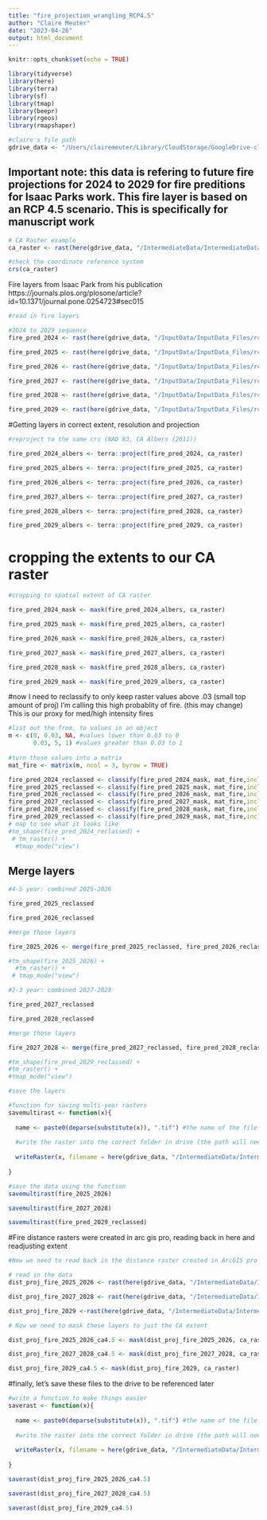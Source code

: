 ```yaml
---
title: "fire_projection_wrangling_RCP4.5"
author: "Claire Meuter"
date: "2023-04-26"
output: html_document
---
```


```r
knitr::opts_chunk$set(echo = TRUE)

library(tidyverse)
library(here)
library(terra)
library(sf)
library(tmap)
library(beepr)
library(rgeos)
library(rmapshaper)

#claire's file path
gdrive_data <- "/Users/clairemeuter/Library/CloudStorage/GoogleDrive-clairemeuter@ucsb.edu/Shared drives/Black_Bear_Aware/gdrive_data"

```

## Important note: this data is refering to future fire projections for 2024  to 2029 for fire preditions for Isaac Parks work. This fire layer is based on an RCP 4.5 scenario. This is specifically for manuscript work

```r
# CA Raster example 
ca_raster <- rast(here(gdrive_data, "/IntermediateData/IntermediateData_Files/CARaster_Tiger_Formatted/formattedcaraster.tif"))

#check the coordinate reference system 
crs(ca_raster)
```
Fire layers from Isaac Park from his publication https://journals.plos.org/plosone/article?id=10.1371/journal.pone.0254723#sec015
```r
#read in fire layers 

#2024 to 2029 sequence 
fire_pred_2024 <- rast(here(gdrive_data, "/InputData/InputData_Files/rcp4.5_AnnualFireProjections_Isaac/PredRisk_2024_2024LogGam_Class.tif"))

fire_pred_2025 <- rast(here(gdrive_data, "/InputData/InputData_Files/rcp4.5_AnnualFireProjections_Isaac/PredRisk_2025_2025LogGam_Class.tif"))

fire_pred_2026 <- rast(here(gdrive_data, "/InputData/InputData_Files/rcp4.5_AnnualFireProjections_Isaac/PredRisk_2026_2026LogGam_Class.tif"))

fire_pred_2027 <- rast(here(gdrive_data, "/InputData/InputData_Files/rcp4.5_AnnualFireProjections_Isaac/PredRisk_2027_2027LogGam_Class.tif"))

fire_pred_2028 <- rast(here(gdrive_data, "/InputData/InputData_Files/rcp4.5_AnnualFireProjections_Isaac/PredRisk_2028_2028LogGam_Class.tif"))

fire_pred_2029 <- rast(here(gdrive_data, "/InputData/InputData_Files/rcp4.5_AnnualFireProjections_Isaac/PredRisk_2029_2029LogGam_Class.tif"))

```

#Getting layers in correct extent, resolution and projection
```r
#reproject to the same crs (NAD 83, CA Albers (2011))

fire_pred_2024_albers <- terra::project(fire_pred_2024, ca_raster)

fire_pred_2025_albers <- terra::project(fire_pred_2025, ca_raster)

fire_pred_2026_albers <- terra::project(fire_pred_2026, ca_raster)

fire_pred_2027_albers <- terra::project(fire_pred_2027, ca_raster)

fire_pred_2028_albers <- terra::project(fire_pred_2028, ca_raster)

fire_pred_2029_albers <- terra::project(fire_pred_2029, ca_raster)

```

# cropping the extents to our CA raster 

```r
#cropping to spatial extent of CA raster

fire_pred_2024_mask <- mask(fire_pred_2024_albers, ca_raster)

fire_pred_2025_mask <- mask(fire_pred_2025_albers, ca_raster)

fire_pred_2026_mask <- mask(fire_pred_2026_albers, ca_raster)

fire_pred_2027_mask <- mask(fire_pred_2027_albers, ca_raster)

fire_pred_2028_mask <- mask(fire_pred_2028_albers, ca_raster)

fire_pred_2029_mask <- mask(fire_pred_2029_albers, ca_raster)
```

#now I need to reclassify to only keep raster values above .03 (small top amount of proj) I'm calling this high probablity of fire. (this may change) This is our proxy for med/high intensity fires 

```r


#list out the from, to values in an object
m <- c(0, 0.03, NA, #values lower than 0.03 to 0
       0.03, 5, 1) #values greater than 0.03 to 1
       
#turn those values into a matrix
mat_fire <- matrix(m, ncol = 3, byrow = TRUE) 

fire_pred_2024_reclassed <- classify(fire_pred_2024_mask, mat_fire,include.lowest=TRUE)
fire_pred_2025_reclassed <- classify(fire_pred_2025_mask, mat_fire,include.lowest=TRUE)
fire_pred_2026_reclassed <- classify(fire_pred_2026_mask, mat_fire,include.lowest=TRUE)
fire_pred_2027_reclassed <- classify(fire_pred_2027_mask, mat_fire,include.lowest=TRUE)
fire_pred_2028_reclassed <- classify(fire_pred_2028_mask, mat_fire,include.lowest=TRUE)
fire_pred_2029_reclassed <- classify(fire_pred_2029_mask, mat_fire,include.lowest=TRUE)
# map to see what it looks like 
#tm_shape(fire_pred_2024_reclassed) +
 # tm_raster() +
  #tmap_mode("view")
```


## Merge layers

```r
#4-5 year: combined 2025-2026

fire_pred_2025_reclassed

fire_pred_2026_reclassed

#merge those layers

fire_2025_2026 <- merge(fire_pred_2025_reclassed, fire_pred_2026_reclassed)

#tm_shape(fire_2025_2026) + 
  #tm_raster() + 
 # tmap_mode("view")

#2-3 year: combined 2027-2028

fire_pred_2027_reclassed

fire_pred_2028_reclassed

#merge those layers

fire_2027_2028 <- merge(fire_pred_2027_reclassed, fire_pred_2028_reclassed)

#tm_shape(fire_pred_2029_reclassed) + 
#tm_raster() + 
#tmap_mode("view")

#save the layers

#function for saving multi-year rasters
savemultirast <- function(x){
  
  name <- paste0(deparse(substitute(x)), ".tif") #the name of the file will be the same as the input object, plus '.tif' at the end
  
  #write the raster into the correct folder in drive (the path will need to be updated for other files) and save it as a geotiff
  
  writeRaster(x, filename = here(gdrive_data, "/IntermediateData/IntermediateData_Files/distance_rasters/proj_fire4.5", name), filetype = "GTiff", overwrite = TRUE)
  
}

#save the data using the function 
savemultirast(fire_2025_2026)

savemultirast(fire_2027_2028)

savemultirast(fire_pred_2029_reclassed)


```
#Fire distance rasters were created in arc gis pro, reading back in here and readjusting extent

```r
#Now we need to read back in the distance raster created in ArcGIS pro and mask these layers to match our CA extent again. Layers are already in the correct projection and resolution

# read in the data 
dist_proj_fire_2025_2026 <- rast(here(gdrive_data, "/IntermediateData/IntermediateData_Files/distance_rasters/dist_to_proj_fire4.5/dist_proj_fire4.5_2025_2026.tif"))

dist_proj_fire_2027_2028 <- rast(here(gdrive_data, "/IntermediateData/IntermediateData_Files/distance_rasters/dist_to_proj_fire4.5/dist_proj_fire4.5_2027_2028.tif"))

dist_proj_fire_2029 <-rast(here(gdrive_data, "/IntermediateData/IntermediateData_Files/distance_rasters/dist_to_proj_fire4.5/dist_proj_fire4.5_2029.tif"))

# Now we need to mask these layers to just the CA extent 

dist_proj_fire_2025_2026_ca4.5 <- mask(dist_proj_fire_2025_2026, ca_raster)

dist_proj_fire_2027_2028_ca4.5 <- mask(dist_proj_fire_2027_2028, ca_raster)

dist_proj_fire_2029_ca4.5 <- mask(dist_proj_fire_2029, ca_raster)

```
#finally, let's save these files to the drive to be referenced later 
```r
#write a function to make things easier
saverast <- function(x){
  
  name <- paste0(deparse(substitute(x)), ".tif") #the name of the file will be the same as the input object, plus '.tif' at the end
  
  #write the raster into the correct folder in drive (the path will need to be updated for other files) and save it as a geotiff
  
  writeRaster(x, filename = here(gdrive_data, "/IntermediateData/IntermediateData_Files/model_ready/dist_proj_fire4.5", name), filetype = "GTiff", overwrite = TRUE)
  
}

saverast(dist_proj_fire_2025_2026_ca4.5)

saverast(dist_proj_fire_2027_2028_ca4.5)

saverast(dist_proj_fire_2029_ca4.5)



```

